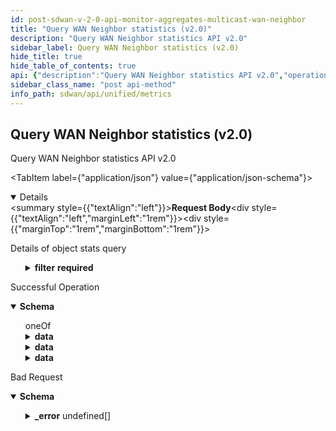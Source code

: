 ```yaml
---
id: post-sdwan-v-2-0-api-monitor-aggregates-multicast-wan-neighbor
title: "Query WAN Neighbor statistics (v2.0)"
description: "Query WAN Neighbor statistics API v2.0"
sidebar_label: Query WAN Neighbor statistics (v2.0)
hide_title: true
hide_table_of_contents: true
api: {"description":"Query WAN Neighbor statistics API v2.0","operationId":"post-sdwan-v2.0-api-monitor-aggregates-multicast-wan_neighbor","requestBody":{"content":{"application/json":{"schema":{"properties":{"end_time":{"format":"date","type":"string"},"filter":{"description":"Filter: Required(error = MULTICAST_QUERY_MISSING_FILTER: Filter field is required) Valid ","properties":{"element":{"description":"Element: Required(error = MULTICAST_QUERY_MISSING_ELEMENT_ID: Element ID is required) ListString(allowDuplicate = true, allowEmpty = true, allowNull = false, length = 0, listMaxSize = 1, error = MULTICAST_QUERY_INVALID_ELEMENT_ID: Provide single valid element ID in filter, noTrim = false, regex = ^[0-9]{1,20}$, required = true) ","items":{"description":"Element","type":"string"},"type":"array"},"remote_site":{"description":"Remote Site: Required(error = MULTICAST_WAN_NEIGHBOR_QUERY_MISSING_REMOTE_SITE_ID: Remote site ID is required) ListString(allowDuplicate = true, allowEmpty = true, allowNull = false, length = 0, listMaxSize = 1, error = MULTICAST_WAN_NEIGHBOR_QUERY_INVALID_REMOTE_SITE_ID: Provide single remote site ID in filter, noTrim = false, regex = ^[0-9]{1,20}$, required = true) ","items":{"description":"Remote Site","type":"string"},"type":"array"},"site":{"description":"Site: Required(error = MULTICAST_QUERY_MISSING_SITE_ID: Site ID is required) ListString(allowDuplicate = true, allowEmpty = true, allowNull = false, length = 0, listMaxSize = 1, error = MULTICAST_QUERY_INVALID_SITE_ID: Provide single valid site ID in filter, noTrim = false, regex = ^[0-9]{1,20}$, required = true) ","items":{"description":"Site","type":"string"},"type":"array"}},"required":["remote_site","site","element"]},"name":{"description":"Name: Pattern(error = INVALID_FILTER: Schema check failed - Invalid value for param {}, regexp = ^[A-Za-z]+$) ","type":"string"},"object_type":{"description":"Object Type: ValidateEnum(enumClass = classOf[MulticastStatsType], error = MULTICAST_WAN_NEIGHBOR_QUERY_MISSING_OBJECT_TYPE: object_type field is either missing or unsupported value is provided, nullAllowed = false) ","enum":["MulticastWANTrafficStatistics","MulticastWANPIMStatistics","MulticastWANPathStatistics"],"type":"string"},"start_time":{"format":"date","type":"string"}},"required":["filter","object_type"]}}},"description":"Details of object stats query"},"responses":{"200":{"content":{"application/json":{"schema":{"oneOf":[{"properties":{"data":{"description":"Data","properties":{"end_time":{"description":"End Time","type":"string"},"remote_site_id":{"description":"Remote Site Id","type":"string"},"start_time":{"description":"Start Time","type":"string"},"wanpath_list":{"description":"Wanpath List","items":{"properties":{"rx_bytes":{"description":"Rx Bytes","format":"int64","type":"integer"},"rx_packets":{"description":"Rx Packets","format":"int64","type":"integer"},"tx_bytes":{"description":"Tx Bytes","format":"int64","type":"integer"},"tx_packets":{"description":"Tx Packets","format":"int64","type":"integer"},"wanpath":{"description":"Wanpath","type":"string"}}},"type":"array"}}}}},{"properties":{"data":{"description":"Data","properties":{"end_time":{"description":"End Time","type":"string"},"pim_assert_rx_pkts":{"description":"Pim Assert Rx Pkts","format":"int64","type":"integer"},"pim_assert_tx_pkts":{"description":"Pim Assert Tx Pkts","format":"int64","type":"integer"},"pim_bsm_rx_pkts":{"description":"Pim Bsm Rx Pkts","format":"int64","type":"integer"},"pim_bsm_tx_pkts":{"description":"Pim Bsm Tx Pkts","format":"int64","type":"integer"},"pim_hello_rx_pkts":{"description":"Pim Hello Rx Pkts","format":"int64","type":"integer"},"pim_hello_tx_pkts":{"description":"Pim Hello Tx Pkts","format":"int64","type":"integer"},"pim_join_prune_rx_pkts":{"description":"Pim Join Prune Rx Pkts","format":"int64","type":"integer"},"pim_join_prune_tx_pkts":{"description":"Pim Join Prune Tx Pkts","format":"int64","type":"integer"},"pim_register_rx_pkts":{"description":"Pim Register Rx Pkts","format":"int64","type":"integer"},"pim_register_stop_rx_pkts":{"description":"Pim Register Stop Rx Pkts","format":"int64","type":"integer"},"pim_register_stop_tx_pkts":{"description":"Pim Register Stop Tx Pkts","format":"int64","type":"integer"},"pim_register_tx_pkts":{"description":"Pim Register Tx Pkts","format":"int64","type":"integer"},"remote_site_id":{"description":"Remote Site Id","type":"string"},"start_time":{"description":"Start Time","type":"string"}}}}},{"properties":{"data":{"description":"Data","properties":{"end_time":{"description":"End Time","type":"string"},"remote_site_id":{"description":"Remote Site Id","type":"string"},"rx_bytes":{"description":"Rx Bytes","format":"int64","type":"integer"},"rx_packets":{"description":"Rx Packets","format":"int64","type":"integer"},"start_time":{"description":"Start Time","type":"string"},"tx_bytes":{"description":"Tx Bytes","format":"int64","type":"integer"},"tx_packets":{"description":"Tx Packets","format":"int64","type":"integer"}}}}}]}}},"description":"Successful Operation"},"400":{"content":{"application/json":{"example":{"value":{"_error":[{"code":"INVALID_REQUEST_ERROR_0001"},{"code":"MULTICAST_WAN_NEIGHBOR_QUERY_MISSING_OBJECT_TYPE"},{"code":"MULTICAST_WAN_NEIGHBOR_QUERY_MISSING_REMOTE_SITE_ID"},{"code":"MULTICAST_WAN_NEIGHBOR_QUERY_INVALID_REMOTE_SITE_ID"},{"code":"MULTICAST_QUERY_MISSING_FILTER"},{"code":"MULTICAST_QUERY_MISSING_ELEMENT_ID"},{"code":"MULTICAST_QUERY_INVALID_ELEMENT_ID"},{"code":"MULTICAST_QUERY_MISSING_SITE_ID"},{"code":"MULTICAST_QUERY_INVALID_SITE_ID"}]}},"schema":{"properties":{"_error":{"items":{"properties":{"code":{"type":"string"},"message":{"type":"string"}}},"type":"array"}}}}},"description":"Bad Request"}},"tags":["Metrics"],"method":"post","path":"/sdwan/v2.0/api/monitor/aggregates/multicast/wan_neighbor","jsonRequestBodyExample":{"end_time":"2022-09-27","filter":{"element":["string"],"remote_site":["string"],"site":["string"]},"name":"string","object_type":"MulticastWANTrafficStatistics","start_time":"2022-09-27"},"info":{"contact":{},"description":"List of APIs used to retrieve SDWAN metrics such as badnwidth utilization, TCP transaction, application health, application performance, LQM, flows, interface & system metrics.","title":"Metrics","version":"Latest"},"postman":{"name":"Query WAN Neighbor statistics (v2.0)","description":{"content":"Query WAN Neighbor statistics API v2.0","type":"text/plain"},"url":{"path":["sdwan","v2.0","api","monitor","aggregates","multicast","wan_neighbor"],"host":["{{baseUrl}}"],"query":[],"variable":[]},"header":[{"key":"Content-Type","value":"application/json"},{"key":"Accept","value":"application/json"}],"method":"POST","body":{"mode":"raw","raw":"\"\"","options":{"raw":{"language":"json"}}}}}
sidebar_class_name: "post api-method"
info_path: sdwan/api/unified/metrics
---
```



## Query WAN Neighbor statistics (v2.0)



Query WAN Neighbor statistics API v2.0

<MimeTabs><TabItem label={"application/json"} value={"application/json-schema"}><details style={{}} data-collapsed={false} open={true}><summary style={{"textAlign":"left"}}><strong>Request Body</strong></summary><div style={{"textAlign":"left","marginLeft":"1rem"}}><div style={{"marginTop":"1rem","marginBottom":"1rem"}}>

Details of object stats query

</div></div><ul style={{"marginLeft":"1rem"}}><SchemaItem collapsible={false} name={"end_time"} required={false} schemaDescription={undefined} schemaName={"date"} qualifierMessage={undefined} defaultValue={undefined}></SchemaItem><SchemaItem collapsible={true} className={"schemaItem"}><details style={{}}><summary style={{}}><strong>filter</strong><span style={{"opacity":"0.6"}}> </span><strong style={{"fontSize":"var(--ifm-code-font-size)","color":"var(--openapi-required)"}}> required</strong></summary><div style={{"marginLeft":"1rem"}}><div style={{"marginTop":".5rem","marginBottom":".5rem"}}>

Filter: Required(error = MULTICAST_QUERY_MISSING_FILTER: Filter field is required) Valid 

</div><SchemaItem collapsible={false} name={"element"} required={true} schemaDescription={"Element: Required(error = MULTICAST_QUERY_MISSING_ELEMENT_ID: Element ID is required) ListString(allowDuplicate = true, allowEmpty = true, allowNull = false, length = 0, listMaxSize = 1, error = MULTICAST_QUERY_INVALID_ELEMENT_ID: Provide single valid element ID in filter, noTrim = false, regex = ^[0-9]{1,20}$, required = true) "} schemaName={"string[]"} qualifierMessage={undefined} defaultValue={undefined}></SchemaItem><SchemaItem collapsible={false} name={"remote_site"} required={true} schemaDescription={"Remote Site: Required(error = MULTICAST_WAN_NEIGHBOR_QUERY_MISSING_REMOTE_SITE_ID: Remote site ID is required) ListString(allowDuplicate = true, allowEmpty = true, allowNull = false, length = 0, listMaxSize = 1, error = MULTICAST_WAN_NEIGHBOR_QUERY_INVALID_REMOTE_SITE_ID: Provide single remote site ID in filter, noTrim = false, regex = ^[0-9]{1,20}$, required = true) "} schemaName={"string[]"} qualifierMessage={undefined} defaultValue={undefined}></SchemaItem><SchemaItem collapsible={false} name={"site"} required={true} schemaDescription={"Site: Required(error = MULTICAST_QUERY_MISSING_SITE_ID: Site ID is required) ListString(allowDuplicate = true, allowEmpty = true, allowNull = false, length = 0, listMaxSize = 1, error = MULTICAST_QUERY_INVALID_SITE_ID: Provide single valid site ID in filter, noTrim = false, regex = ^[0-9]{1,20}$, required = true) "} schemaName={"string[]"} qualifierMessage={undefined} defaultValue={undefined}></SchemaItem></div></details></SchemaItem><SchemaItem collapsible={false} name={"name"} required={false} schemaDescription={"Name: Pattern(error = INVALID_FILTER: Schema check failed - Invalid value for param {}, regexp = ^[A-Za-z]+$) "} schemaName={"string"} qualifierMessage={undefined} defaultValue={undefined}></SchemaItem><SchemaItem collapsible={false} name={"object_type"} required={true} schemaDescription={"Object Type: ValidateEnum(enumClass = classOf[MulticastStatsType], error = MULTICAST_WAN_NEIGHBOR_QUERY_MISSING_OBJECT_TYPE: object_type field is either missing or unsupported value is provided, nullAllowed = false) "} schemaName={"string"} qualifierMessage={"**Possible values:** [`MulticastWANTrafficStatistics`, `MulticastWANPIMStatistics`, `MulticastWANPathStatistics`]"} defaultValue={undefined}></SchemaItem><SchemaItem collapsible={false} name={"start_time"} required={false} schemaDescription={undefined} schemaName={"date"} qualifierMessage={undefined} defaultValue={undefined}></SchemaItem></ul></details></TabItem></MimeTabs><div><ApiTabs><TabItem label={"200"} value={"200"}><div>

Successful Operation

</div><div><MimeTabs groupId={"mime-type"}><TabItem label={"application/json"} value={"application/json"}><SchemaTabs groupId={"schema-tabs"}><TabItem label={"Schema"} value={"Schema"}><details style={{}} data-collapsed={false} open={true}><summary style={{"textAlign":"left"}}><strong>Schema</strong></summary><div style={{"textAlign":"left","marginLeft":"1rem"}}></div><ul style={{"marginLeft":"1rem"}}><div><div><span className={"badge badge--info"}>oneOf</span><SchemaTabs><TabItem label={"MOD1"} value={"0-item-properties"}><SchemaItem collapsible={true} className={"schemaItem"}><details style={{}}><summary style={{}}><strong>data</strong><span style={{"opacity":"0.6"}}> </span></summary><div style={{"marginLeft":"1rem"}}><div style={{"marginTop":".5rem","marginBottom":".5rem"}}>

Data

</div><SchemaItem collapsible={false} name={"end_time"} required={false} schemaDescription={"End Time"} schemaName={"string"} qualifierMessage={undefined} defaultValue={undefined}></SchemaItem><SchemaItem collapsible={false} name={"remote_site_id"} required={false} schemaDescription={"Remote Site Id"} schemaName={"string"} qualifierMessage={undefined} defaultValue={undefined}></SchemaItem><SchemaItem collapsible={false} name={"start_time"} required={false} schemaDescription={"Start Time"} schemaName={"string"} qualifierMessage={undefined} defaultValue={undefined}></SchemaItem><SchemaItem collapsible={true} className={"schemaItem"}><details style={{}}><summary style={{}}><strong>wanpath_list</strong><span style={{"opacity":"0.6"}}> undefined[]</span></summary><div style={{"marginLeft":"1rem"}}><div style={{"marginTop":".5rem","marginBottom":".5rem"}}>

Wanpath List

</div><SchemaItem collapsible={false} name={"rx_bytes"} required={false} schemaDescription={"Rx Bytes"} schemaName={"int64"} qualifierMessage={undefined} defaultValue={undefined}></SchemaItem><SchemaItem collapsible={false} name={"rx_packets"} required={false} schemaDescription={"Rx Packets"} schemaName={"int64"} qualifierMessage={undefined} defaultValue={undefined}></SchemaItem><SchemaItem collapsible={false} name={"tx_bytes"} required={false} schemaDescription={"Tx Bytes"} schemaName={"int64"} qualifierMessage={undefined} defaultValue={undefined}></SchemaItem><SchemaItem collapsible={false} name={"tx_packets"} required={false} schemaDescription={"Tx Packets"} schemaName={"int64"} qualifierMessage={undefined} defaultValue={undefined}></SchemaItem><SchemaItem collapsible={false} name={"wanpath"} required={false} schemaDescription={"Wanpath"} schemaName={"string"} qualifierMessage={undefined} defaultValue={undefined}></SchemaItem></div></details></SchemaItem></div></details></SchemaItem></TabItem><TabItem label={"MOD2"} value={"1-item-properties"}><SchemaItem collapsible={true} className={"schemaItem"}><details style={{}}><summary style={{}}><strong>data</strong><span style={{"opacity":"0.6"}}> </span></summary><div style={{"marginLeft":"1rem"}}><div style={{"marginTop":".5rem","marginBottom":".5rem"}}>

Data

</div><SchemaItem collapsible={false} name={"end_time"} required={false} schemaDescription={"End Time"} schemaName={"string"} qualifierMessage={undefined} defaultValue={undefined}></SchemaItem><SchemaItem collapsible={false} name={"pim_assert_rx_pkts"} required={false} schemaDescription={"Pim Assert Rx Pkts"} schemaName={"int64"} qualifierMessage={undefined} defaultValue={undefined}></SchemaItem><SchemaItem collapsible={false} name={"pim_assert_tx_pkts"} required={false} schemaDescription={"Pim Assert Tx Pkts"} schemaName={"int64"} qualifierMessage={undefined} defaultValue={undefined}></SchemaItem><SchemaItem collapsible={false} name={"pim_bsm_rx_pkts"} required={false} schemaDescription={"Pim Bsm Rx Pkts"} schemaName={"int64"} qualifierMessage={undefined} defaultValue={undefined}></SchemaItem><SchemaItem collapsible={false} name={"pim_bsm_tx_pkts"} required={false} schemaDescription={"Pim Bsm Tx Pkts"} schemaName={"int64"} qualifierMessage={undefined} defaultValue={undefined}></SchemaItem><SchemaItem collapsible={false} name={"pim_hello_rx_pkts"} required={false} schemaDescription={"Pim Hello Rx Pkts"} schemaName={"int64"} qualifierMessage={undefined} defaultValue={undefined}></SchemaItem><SchemaItem collapsible={false} name={"pim_hello_tx_pkts"} required={false} schemaDescription={"Pim Hello Tx Pkts"} schemaName={"int64"} qualifierMessage={undefined} defaultValue={undefined}></SchemaItem><SchemaItem collapsible={false} name={"pim_join_prune_rx_pkts"} required={false} schemaDescription={"Pim Join Prune Rx Pkts"} schemaName={"int64"} qualifierMessage={undefined} defaultValue={undefined}></SchemaItem><SchemaItem collapsible={false} name={"pim_join_prune_tx_pkts"} required={false} schemaDescription={"Pim Join Prune Tx Pkts"} schemaName={"int64"} qualifierMessage={undefined} defaultValue={undefined}></SchemaItem><SchemaItem collapsible={false} name={"pim_register_rx_pkts"} required={false} schemaDescription={"Pim Register Rx Pkts"} schemaName={"int64"} qualifierMessage={undefined} defaultValue={undefined}></SchemaItem><SchemaItem collapsible={false} name={"pim_register_stop_rx_pkts"} required={false} schemaDescription={"Pim Register Stop Rx Pkts"} schemaName={"int64"} qualifierMessage={undefined} defaultValue={undefined}></SchemaItem><SchemaItem collapsible={false} name={"pim_register_stop_tx_pkts"} required={false} schemaDescription={"Pim Register Stop Tx Pkts"} schemaName={"int64"} qualifierMessage={undefined} defaultValue={undefined}></SchemaItem><SchemaItem collapsible={false} name={"pim_register_tx_pkts"} required={false} schemaDescription={"Pim Register Tx Pkts"} schemaName={"int64"} qualifierMessage={undefined} defaultValue={undefined}></SchemaItem><SchemaItem collapsible={false} name={"remote_site_id"} required={false} schemaDescription={"Remote Site Id"} schemaName={"string"} qualifierMessage={undefined} defaultValue={undefined}></SchemaItem><SchemaItem collapsible={false} name={"start_time"} required={false} schemaDescription={"Start Time"} schemaName={"string"} qualifierMessage={undefined} defaultValue={undefined}></SchemaItem></div></details></SchemaItem></TabItem><TabItem label={"MOD3"} value={"2-item-properties"}><SchemaItem collapsible={true} className={"schemaItem"}><details style={{}}><summary style={{}}><strong>data</strong><span style={{"opacity":"0.6"}}> </span></summary><div style={{"marginLeft":"1rem"}}><div style={{"marginTop":".5rem","marginBottom":".5rem"}}>

Data

</div><SchemaItem collapsible={false} name={"end_time"} required={false} schemaDescription={"End Time"} schemaName={"string"} qualifierMessage={undefined} defaultValue={undefined}></SchemaItem><SchemaItem collapsible={false} name={"remote_site_id"} required={false} schemaDescription={"Remote Site Id"} schemaName={"string"} qualifierMessage={undefined} defaultValue={undefined}></SchemaItem><SchemaItem collapsible={false} name={"rx_bytes"} required={false} schemaDescription={"Rx Bytes"} schemaName={"int64"} qualifierMessage={undefined} defaultValue={undefined}></SchemaItem><SchemaItem collapsible={false} name={"rx_packets"} required={false} schemaDescription={"Rx Packets"} schemaName={"int64"} qualifierMessage={undefined} defaultValue={undefined}></SchemaItem><SchemaItem collapsible={false} name={"start_time"} required={false} schemaDescription={"Start Time"} schemaName={"string"} qualifierMessage={undefined} defaultValue={undefined}></SchemaItem><SchemaItem collapsible={false} name={"tx_bytes"} required={false} schemaDescription={"Tx Bytes"} schemaName={"int64"} qualifierMessage={undefined} defaultValue={undefined}></SchemaItem><SchemaItem collapsible={false} name={"tx_packets"} required={false} schemaDescription={"Tx Packets"} schemaName={"int64"} qualifierMessage={undefined} defaultValue={undefined}></SchemaItem></div></details></SchemaItem></TabItem></SchemaTabs></div></div></ul></details></TabItem><TabItem label={"Example (from schema)"} value={"Example (from schema)"}><ResponseSamples responseExample={"{\n  \"data\": {\n    \"end_time\": \"string\",\n    \"remote_site_id\": \"string\",\n    \"start_time\": \"string\",\n    \"wanpath_list\": [\n      {\n        \"rx_bytes\": 0,\n        \"rx_packets\": 0,\n        \"tx_bytes\": 0,\n        \"tx_packets\": 0,\n        \"wanpath\": \"string\"\n      }\n    ]\n  }\n}"} language={"json"}></ResponseSamples></TabItem></SchemaTabs></TabItem></MimeTabs></div></TabItem><TabItem label={"400"} value={"400"}><div>

Bad Request

</div><div><MimeTabs groupId={"mime-type"}><TabItem label={"application/json"} value={"application/json"}><SchemaTabs groupId={"schema-tabs"}><TabItem label={"Schema"} value={"Schema"}><details style={{}} data-collapsed={false} open={true}><summary style={{"textAlign":"left"}}><strong>Schema</strong></summary><div style={{"textAlign":"left","marginLeft":"1rem"}}></div><ul style={{"marginLeft":"1rem"}}><SchemaItem collapsible={true} className={"schemaItem"}><details style={{}}><summary style={{}}><strong>_error</strong><span style={{"opacity":"0.6"}}> undefined[]</span></summary><div style={{"marginLeft":"1rem"}}><SchemaItem collapsible={false} name={"code"} required={false} schemaDescription={undefined} schemaName={"string"} qualifierMessage={undefined} defaultValue={undefined}></SchemaItem><SchemaItem collapsible={false} name={"message"} required={false} schemaDescription={undefined} schemaName={"string"} qualifierMessage={undefined} defaultValue={undefined}></SchemaItem></div></details></SchemaItem></ul></details></TabItem><TabItem label={"Example (from schema)"} value={"Example (from schema)"}><ResponseSamples responseExample={"{\n  \"_error\": [\n    {\n      \"code\": \"string\",\n      \"message\": \"string\"\n    }\n  ]\n}"} language={"json"}></ResponseSamples></TabItem><TabItem label={"Example"} value={"Example"}><ResponseSamples responseExample={"{\n  \"value\": {\n    \"_error\": [\n      {\n        \"code\": \"INVALID_REQUEST_ERROR_0001\"\n      },\n      {\n        \"code\": \"MULTICAST_WAN_NEIGHBOR_QUERY_MISSING_OBJECT_TYPE\"\n      },\n      {\n        \"code\": \"MULTICAST_WAN_NEIGHBOR_QUERY_MISSING_REMOTE_SITE_ID\"\n      },\n      {\n        \"code\": \"MULTICAST_WAN_NEIGHBOR_QUERY_INVALID_REMOTE_SITE_ID\"\n      },\n      {\n        \"code\": \"MULTICAST_QUERY_MISSING_FILTER\"\n      },\n      {\n        \"code\": \"MULTICAST_QUERY_MISSING_ELEMENT_ID\"\n      },\n      {\n        \"code\": \"MULTICAST_QUERY_INVALID_ELEMENT_ID\"\n      },\n      {\n        \"code\": \"MULTICAST_QUERY_MISSING_SITE_ID\"\n      },\n      {\n        \"code\": \"MULTICAST_QUERY_INVALID_SITE_ID\"\n      }\n    ]\n  }\n}"} language={"json"}></ResponseSamples></TabItem></SchemaTabs></TabItem></MimeTabs></div></TabItem></ApiTabs></div>
      